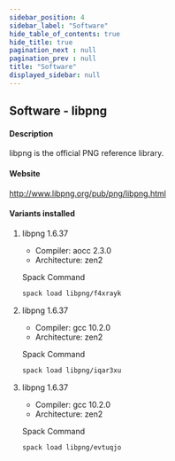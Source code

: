 ```yaml
---
sidebar_position: 4
sidebar_label: "Software"
hide_table_of_contents: true
hide_title: true
pagination_next : null
pagination_prev : null
title: "Software"
displayed_sidebar: null
---
```


## Software - libpng


#### Description
libpng is the official PNG reference library.

#### Website
http://www.libpng.org/pub/png/libpng.html

#### Variants installed

1. libpng 1.6.37

    - Compiler: aocc 2.3.0
    - Architecture: zen2

    Spack Command
    ```bash
    spack load libpng/f4xrayk
    ```

2. libpng 1.6.37

    - Compiler: gcc 10.2.0
    - Architecture: zen2

    Spack Command
    ```bash
    spack load libpng/iqar3xu
    ```

3. libpng 1.6.37

    - Compiler: gcc 10.2.0
    - Architecture: zen2

    Spack Command
    ```bash
    spack load libpng/evtuqjo
    ```
